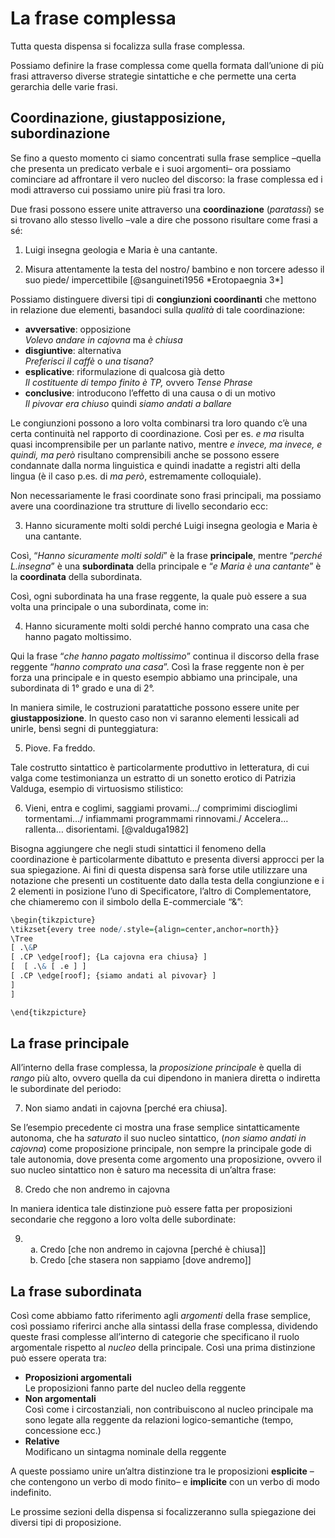 # La frase complessa

Tutta questa dispensa si focalizza sulla frase complessa. 

Possiamo definire la frase complessa come quella formata dall'unione di più frasi attraverso diverse strategie sintattiche e che permette una certa gerarchia delle varie frasi.

## Coordinazione, giustapposizione, subordinazione

Se fino a questo momento ci siamo concentrati sulla frase semplice --quella che presenta un predicato verbale e i suoi argomenti-- ora possiamo cominciare ad affrontare il vero nucleo del discorso: la frase complessa ed i modi attraverso cui possiamo unire più frasi tra loro.


Due frasi possono essere unite attraverso una **coordinazione** (*paratassi*) se si trovano allo stesso livello --vale a dire che possono risultare come frasi a sé:

(@)
    Luigi insegna geologia e Maria è una cantante.

(@) 
    Misura attentamente la testa del nostro/ bambino e non torcere adesso il suo piede/ impercettibile [@sanguineti1956 *Erotopaegnia 3*]

Possiamo distinguere diversi tipi di **congiunzioni coordinanti** che mettono in relazione due elementi, basandoci sulla *qualità* di tale coordinazione:

*   **avversative**: opposizione  
    *Volevo andare in cajovna* ma *è chiusa*
*   **disgiuntive**: alternativa  
    *Preferisci il caffè* o *una tisana?*
*   **esplicative**: riformulazione di qualcosa già detto  
    *Il costituente di tempo finito è TP,* ovvero *Tense Phrase*
*   **conclusive**: introducono l'effetto di una causa o di un motivo  
    *Il pivovar era chiuso* quindi *siamo andati a ballare*

Le congiunzioni possono a loro volta combinarsi tra loro quando c'è una certa continuità nel rapporto di coordinazione. Così per es. *e ma* risulta quasi incomprensibile per un parlante nativo, mentre *e invece, ma invece, e quindi, ma però* risultano comprensibili anche se possono essere condannate dalla norma linguistica e quindi inadatte a registri alti della lingua (è il caso p.es. di *ma però*, estremamente colloquiale).


Non necessariamente le frasi coordinate sono frasi principali, ma possiamo avere una coordinazione tra strutture di livello secondario ecc:

(@)
    Hanno sicuramente molti soldi perché Luigi insegna geologia e Maria è una cantante.

Così, "*Hanno sicuramente molti soldi*" è la frase **principale**, mentre "*perché L.insegna*" è una **subordinata** della principale e "*e Maria è una cantante*" è la **coordinata** della subordinata.

Così, ogni subordinata ha una frase reggente, la quale può essere a sua volta una principale o una subordinata, come in:

(@)
    Hanno sicuramente molti soldi perché hanno comprato una casa che hanno pagato moltissimo.

Qui la frase "*che hanno pagato moltissimo*" continua il discorso della frase reggente "*hanno comprato una casa*". 
Così la frase reggente non è per forza una principale e in questo esempio abbiamo una principale, una subordinata di 1° grado e una di 2°.

In maniera simile, le costruzioni paratattiche possono essere unite per **giustapposizione**. In questo caso non vi saranno elementi lessicali ad unirle, bensì segni di punteggiatura:

(@)
    Piove. Fa freddo. 

Tale costrutto sintattico è particolarmente produttivo in letteratura, di cui valga come testimonianza un estratto di un sonetto erotico di Patrizia Valduga, esempio di virtuosismo stilistico:

(@) 
    Vieni, entra e coglimi, saggiami provami…/ comprimimi discioglimi tormentami…/ infiammami programmami rinnovami./ Accelera… rallenta… disorientami. [@valduga1982]

Bisogna aggiungere che negli studi sintattici il fenomeno della coordinazione è particolarmente dibattuto e presenta diversi approcci per la sua spiegazione. Ai fini di questa dispensa sarà forse utile utilizzare una notazione che presenti un costituente dato dalla testa della congiunzione e i 2 elementi in posizione l'uno di Specificatore, l'altro di Complementatore, che chiameremo con il simbolo della E-commerciale "&":

```r
\begin{tikzpicture}
\tikzset{every tree node/.style={align=center,anchor=north}}
\Tree 
[ .\&P 
[ .CP \edge[roof]; {La cajovna era chiusa} ]
[  [ .\& [ .e ] ]
[ .CP \edge[roof]; {siamo andati al pivovar} ]
]
]

\end{tikzpicture}
```

## La frase principale

All'interno della frase complessa, la *proposizione principale* è quella di *rango* più alto, ovvero quella da cui dipendono in maniera diretta o indiretta le subordinate del periodo:

(@)
    Non siamo andati in cajovna [perché era chiusa].

Se l'esempio precedente ci mostra una frase semplice sintatticamente autonoma, che ha *saturato* il suo nucleo sintattico, (*non siamo andati in cajovna*) come proposizione principale, non sempre la principale gode di tale autonomia, dove presenta come argomento una proposizione, ovvero il suo nucleo sintattico non è saturo ma necessita di un'altra frase:

(@)
    Credo che non andremo in cajovna
 
In maniera identica tale distinzione può essere fatta per proposizioni secondarie che reggono a loro volta delle subordinate:

(@)
    a.  Credo [che non andremo in cajovna [perché è chiusa]]
    a.  Credo [che stasera non sappiamo [dove andremo]]

## La frase subordinata

Così come abbiamo fatto riferimento agli *argomenti* della frase semplice, così possiamo riferirci anche alla sintassi della frase complessa, dividendo queste frasi complesse all'interno di categorie che specificano il ruolo argomentale rispetto al *nucleo* della principale. Così una prima distinzione può essere operata tra:

*   **Proposizioni argomentali**  
    Le proposizioni fanno parte del nucleo della reggente
*   **Non argomentali**  
    Così come i circostanziali, non contribuiscono al nucleo principale ma sono legate alla reggente da relazioni logico-semantiche (tempo, concessione ecc.)
*   **Relative**  
    Modificano un sintagma nominale della reggente 

A queste possiamo unire un'altra distinzione tra le proposizioni **esplicite** --che contengono un verbo di modo finito-- e **implicite** con un verbo di modo indefinito.

Le prossime sezioni della dispensa si focalizzeranno sulla spiegazione dei diversi tipi di proposizione.
